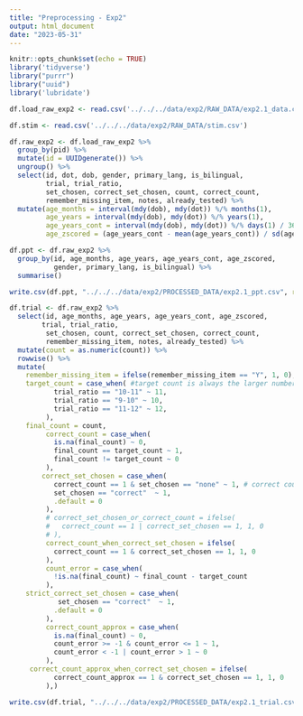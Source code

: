 ```yaml
---
title: "Preprocessing - Exp2"
output: html_document
date: "2023-05-31"
---
```


```r
knitr::opts_chunk$set(echo = TRUE)
library('tidyverse')
library("purrr")
library("uuid")
library('lubridate')
```

```r
df.load_raw_exp2 <- read.csv('../../../data/exp2/RAW_DATA/exp2.1_data.csv')

df.stim <- read.csv('../../../data/exp2/RAW_DATA/stim.csv')
```


```r
df.raw_exp2 <- df.load_raw_exp2 %>%
  group_by(pid) %>%
  mutate(id = UUIDgenerate()) %>%
  ungroup() %>%
  select(id, dot, dob, gender, primary_lang, is_bilingual,
         trial, trial_ratio,
         set_chosen, correct_set_chosen, count, correct_count, 
         remember_missing_item, notes, already_tested) %>%
  mutate(age_months = interval(mdy(dob), mdy(dot)) %/% months(1), 
         age_years = interval(mdy(dob), mdy(dot)) %/% years(1),
         age_years_cont = interval(mdy(dob), mdy(dot)) %/% days(1) / 365, 
         age_zscored = (age_years_cont - mean(age_years_cont)) / sd(age_years_cont))

df.ppt <- df.raw_exp2 %>% 
  group_by(id, age_months, age_years, age_years_cont, age_zscored, 
           gender, primary_lang, is_bilingual) %>%
  summarise()

write.csv(df.ppt, "../../../data/exp2/PROCESSED_DATA/exp2.1_ppt.csv", row.names = FALSE)
```

```r
df.trial <- df.raw_exp2 %>% 
  select(id, age_months, age_years, age_years_cont, age_zscored,
        trial, trial_ratio,
         set_chosen, count, correct_set_chosen, correct_count, 
         remember_missing_item, notes, already_tested) %>%
  mutate(count = as.numeric(count)) %>%
  rowwise() %>%
  mutate(
    remember_missing_item = ifelse(remember_missing_item == "Y", 1, 0), 
    target_count = case_when( #target count is always the larger number
           trial_ratio == "10-11" ~ 11, 
           trial_ratio == "9-10" ~ 10, 
           trial_ratio == "11-12" ~ 12,
         ), 
    final_count = count,
         correct_count = case_when(
           is.na(final_count) ~ 0,
           final_count == target_count ~ 1, 
           final_count != target_count ~ 0
         ), 
        correct_set_chosen = case_when(
           correct_count == 1 & set_chosen == "none" ~ 1, # correct count without selecting a set is considered 'correct set chosen'
           set_chosen == "correct"  ~ 1,
           .default = 0 
         ),
         # correct_set_chosen_or_correct_count = ifelse(
         #   correct_count == 1 | correct_set_chosen == 1, 1, 0
         # ),
         correct_count_when_correct_set_chosen = ifelse(
           correct_count == 1 & correct_set_chosen == 1, 1, 0
         ),
         count_error = case_when(
           !is.na(final_count) ~ final_count - target_count
         ), 
    strict_correct_set_chosen = case_when(
            set_chosen == "correct"  ~ 1,
           .default = 0 
         ),
         correct_count_approx = case_when(
           is.na(final_count) ~ 0, 
           count_error >= -1 & count_error <= 1 ~ 1, 
           count_error < -1 | count_error > 1 ~ 0
         ), 
     correct_count_approx_when_correct_set_chosen = ifelse(
           correct_count_approx == 1 & correct_set_chosen == 1, 1, 0
         ),) 

write.csv(df.trial, "../../../data/exp2/PROCESSED_DATA/exp2.1_trial.csv", row.names = FALSE)
```



